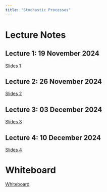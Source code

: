 ```yaml
---
title: "Stochastic Processes"
---
```


# Lecture Notes

## Lecture 1: 19 November 2024

[Slides 1](https://thiyangt.github.io/ES1/#/title-slide)

## Lecture 2: 26 November 2024

[Slides 2](https://stochasticprocesses.netlify.app/1_Sp/1_lecture2.pdf)

## Lecture 3: 03 December 2024

[Slides 3](https://stochasticprocesses.netlify.app/2_stochastic_processes_2021/2_stochastic_processes.pdf)

## Lecture 4: 10 December 2024

[Slides 4](https://stochasticprocesses.netlify.app/3_stochastic_processes_2021/3_stochastic_processes.pdf)

# Whiteboard 

[Whiteboard](https://learn.zoom.us/j/98616231878?pwd=ExfZVfcmVyYndq0xpswOM8MQaVL4Sg.1)